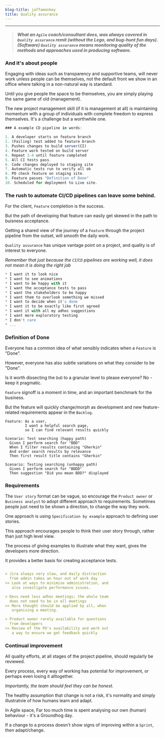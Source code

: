 ```yaml
---
blog-title: jaffamonkey
title: Quality assurance
---
```



---
####
> **_What an `Agile` coach/consultant does, was always covered in `Quality assurance` remit (without the Lego, and bug-hunt fun days). (Software) `Quality assurance` means monitoring quality of the methods and approaches used in producing software._**

### And it's about people

Engaging with ideas such as transparency and supportive teams, will never work unless people can be themselves, not the default front we show in an office where talking in a non-natural way is standard.

Until you give people the space to be themselves, you are simply playing the same game of old (management). 
 
The new project management skill (if it is management at all) is maintaining momentum with a group of individuals with complete freedom to express themselves. It's a challenge but a worthwhile one.

<CodeWave>

```jsx
### A example CD pipeline in words:

1. A developer starts on feature branch
2. (Failing) test added to feature branch
3. Pushes changes to build server(CI)
4. Feature work tested on build server
4. Repeat 3-4 until feature completed
5. All CI tests pass.
6. Code changes deployed to staging site
7. Automatic tests run to verify all ok
8. PO check feature on staging site.
9. Feature passes "Definition of Done"
10. Scheduled for deployment to Live site.
```

### The rush to automate CI/CD pipelines can leave some behind.

For the client, `Feature` completion is the success.

But the path of developing that feature can easily get skewed in the path to buisness acceptance.

Getting a shared view of the journey of a `Feature` through the project pipeline from the outset, will smooth the daily work.

`Quality assurance` has unique vantage point on a project, and quality is of interest to everyone.

_Remember that just because the `CI`/`CD` pipelines are working well, it does not mean it is doing the right job_ 

```jsx
* I want it to look nice
* I want to see animations
* I want to be happy with it
* I want the acceptance tests to pass
* I want the stakeholders to be happy
* I want them to overlook something we missed
* I want to decide when it's done
* I want it to be exactly like first agreed
* I want it with all my adhoc suggestions
* I want more exploratory testing
* I don't care
* ...
```

### Definition of Done

Everyone has a common idea of what sensibly indicates when a `Feature` is "Done". 

However, everyone has also subtle variations on what they consider to be "Done".

Is it worth dissecting the `DoD` to a granular level to please everyone? No - keep it pragmatic.

`Feature` signoff is a moment in time, and an important benchmark for the business. 

But the feature will quickly change/morph as development and new feature-related requirements appear in the `Backlog`.

```gherkin
Feature: As a user, 
         I want a helpful search page, 
         so I can find relevant results quickly
  
Scenario: Test searching (happy path)
  Given I perform search for "BDD" 
  When I filter results containing "Gherkin"
  And order search results by relevance
  Then first result title contains "Gherkin"

Scenario: Testing searching (unhappy path)
  Given I perform search for "BDDD" 
  Then suggestion "Did you mean BDD?" displayed
```

### Requirements

The `User story` format can be vague, so encourage the `Product owner` or `Business analyst` to adopt different approach to requirements. Sometimes people just need to be shown a direction, to change the way they work.

One approach is using `Specification by example` approach to defining user stories. 

This approach encourages people to think their user story through, rather than just high level view.

The process of giving examples to illustrate what they want, gives the developers more direction. 

It provides a better basis for creating acceptance tests.

```markdown

> Jira always very slow, and daily distraction
  from admin takes an hour out of work day
>> Look at ways to minimise administration, and
   also investigate performance issues.

> Devs need less adhoc meetings; the whole team
  does not need to be in all meetings
>> More thought should be applied by all, when 
   organising a meeting.

> Product owner rarely available for questions 
  from developers
>> Review of the PO's availability and work out 
   a way to ensure we get feedback quickly
```

### Continual improvement

All quality efforts, at all stages of the project pipeline, should regularly be reviewed.

Every process, every way of working has potential for improvement, or perhaps even losing it alltogether.

_Importantly, the team should feel they can be honest._

The healthy assumption that change is not a risk, it's normality and simply illustratvie of how humans learn and adapt.

In Agile space, Far too much time is spent analysing our own (human) behaviour - it's a Groundhog day.

If a change to a process doesn't show signs of improving within a `Sprint`, then adapt/change.

</CodeWave>
